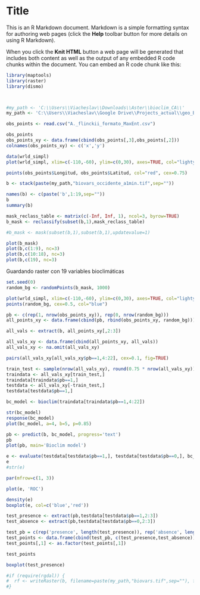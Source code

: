 Title
========================================================

This is an R Markdown document. Markdown is a simple formatting syntax for authoring web pages (click the **Help** toolbar button for more details on using R Markdown).

When you click the **Knit HTML** button a web page will be generated that includes both content as well as the output of any embedded R code chunks within the document. You can embed an R code chunk like this:

```{r}
library(maptools)
library(raster)
library(dismo)



#my_path <- 'C:\\Users\\Viacheslav\\Downloads\\Aster\\bioclim_CA\\'
my_path <- 'C:\\Users\\Viacheslav\\Google Drive\\Projects_actual\\geo_BioclimInterpolation_Occidente\\Bioclim_a100\\'

obs_points <- read.csv("A._flinckii_formato_MaxEnt.csv")

obs_points
obs_points_xy <- data.frame(cbind(obs_points[,3],obs_points[,2]))
colnames(obs_points_xy) <- c('x','y')

data(wrld_simpl)
plot(wrld_simpl, xlim=c(-110,-60), ylim=c(0,30), axes=TRUE, col="lightyellow")

points(obs_points$Longitud, obs_points$Latitud, col="red", cex=0.75)

```

```{r fig.width=10, fig.height=10, cache=TRUE}
b <- stack(paste(my_path,"biovars_occidente_a1min.tif",sep=""))

names(b) <- c(paste('b',1:19,sep=""))
b
summary(b)

mask_reclass_table <- matrix(c(-Inf, Inf, 1), ncol=3, byrow=TRUE)
b_mask <- reclassify(subset(b,1),mask_reclass_table)

#b_mask <- mask(subset(b,1),subset(b,1),updatevalue=1)

plot(b_mask)
plot(b,c(1:9), nc=3)
plot(b,c(10:18), nc=3)
plot(b,c(19), nc=3)
```

Guardando raster con 19 variables bioclimáticas

```{r fig.width=10, fig.height=10}

set.seed(0)
random_bg <- randomPoints(b_mask, 1000)

plot(wrld_simpl, xlim=c(-110,-60), ylim=c(0,30), axes=TRUE, col="lightyellow")
points(random_bg, cex=0.5, col="blue")

pb <- c(rep(1, nrow(obs_points_xy)), rep(0, nrow(random_bg)))
all_points_xy <- data.frame(cbind(pb, rbind(obs_points_xy, random_bg)))

all_vals <- extract(b, all_points_xy[,2:3])

all_vals_xy <- data.frame(cbind(all_points_xy, all_vals))
all_vals_xy <- na.omit(all_vals_xy)

pairs(all_vals_xy[all_vals_xy$pb==1,4:22], cex=0.1, fig=TRUE)

train_test <- sample(nrow(all_vals_xy), round(0.75 * nrow(all_vals_xy)))
traindata <- all_vals_xy[train_test,]
traindata[traindata$pb==1,]
testdata <- all_vals_xy[-train_test,]
testdata[testdata$pb==1,]

bc_model <- bioclim(traindata[traindata$pb==1,4:22])

str(bc_model)
response(bc_model)
plot(bc_model, a=4, b=5, p=0.85)

pb <- predict(b, bc_model, progress='text')
pb
plot(pb, main='Bioclim model')

```


```{r fig.width=10, fig.height=5}

e <- evaluate(testdata[testdata$pb==1,], testdata[testdata$pb==0,], bc_model)
e
#str(e)

par(mfrow=c(1, 3))

plot(e, 'ROC')

density(e)
boxplot(e, col=c('blue','red'))

test_presence <- extract(pb,testdata[testdata$pb==1,2:3])
test_absence <- extract(pb,testdata[testdata$pb==0,2:3])

test_pb = c(rep('presence', length(test_presence)), rep('absence', length(test_absence)))
test_points <- data.frame(cbind(test_pb, c(test_presence,test_absence)))
test_points[,1] <- as.factor(test_points[,1])

test_points

boxplot(test_presence)

#if (require(rgdal)) {
#  rf <- writeRaster(b, filename=paste(my_path,"biovars.tif",sep=""), format="GTiff", overwrite=TRUE)
#}

```

